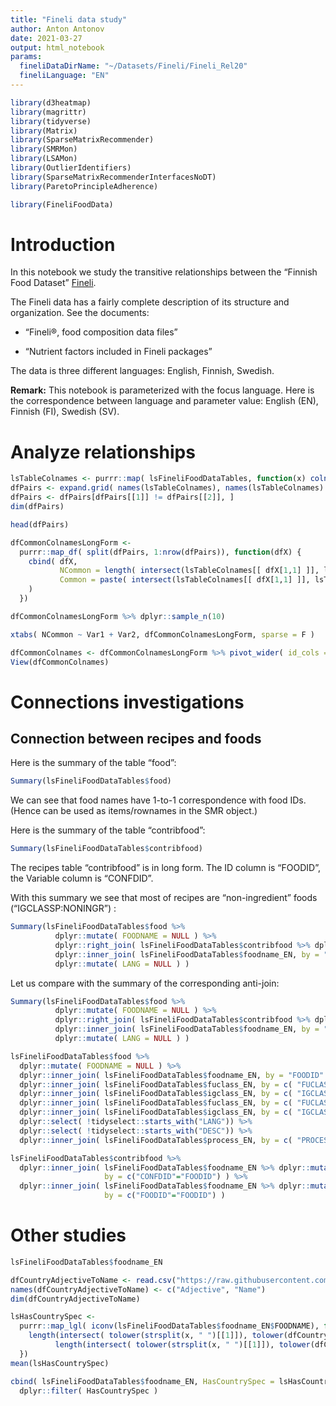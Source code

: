 ```yaml
---
title: "Fineli data study"
author: Anton Antonov
date: 2021-03-27
output: html_notebook
params:
  fineliDataDirName: "~/Datasets/Fineli/Fineli_Rel20"
  fineliLanguage: "EN"
---
```


```r
library(d3heatmap)
library(magrittr)
library(tidyverse)
library(Matrix)
library(SparseMatrixRecommender)
library(SMRMon)
library(LSAMon)
library(OutlierIdentifiers)
library(SparseMatrixRecommenderInterfacesNoDT)
library(ParetoPrincipleAdherence)

library(FineliFoodData)
```

# Introduction

In this notebook we study the transitive relationships between the "Finnish Food Dataset" [Fineli]( https://fineli.fi).

The Fineli data has a fairly complete description of its structure and organization. See the documents:

- "Fineli®, food composition data files"

- "Nutrient factors included in Fineli packages"

The data is three different languages: English, Finnish, Swedish.

**Remark:** This notebook is parameterized with the focus language. Here is the correspondence between language and parameter value:
 English (EN), Finnish (FI), Swedish (SV).

# Analyze relationships

```r
lsTableColnames <- purrr::map( lsFineliFoodDataTables, function(x) colnames(x) )
dfPairs <- expand.grid( names(lsTableColnames), names(lsTableColnames) )
dfPairs <- dfPairs[dfPairs[[1]] != dfPairs[[2]], ]
dim(dfPairs)
```


```r
head(dfPairs)
```


```r
dfCommonColnamesLongForm <- 
  purrr::map_df( split(dfPairs, 1:nrow(dfPairs)), function(dfX) {
    cbind( dfX,
           NCommon = length( intersect(lsTableColnames[[ dfX[1,1] ]], lsTableColnames[[ dfX[1,2] ]] ) ),
           Common = paste( intersect(lsTableColnames[[ dfX[1,1] ]], lsTableColnames[[ dfX[1,2] ]]), collapse = "; "  ) 
    )
  })
```


```r
dfCommonColnamesLongForm %>% dplyr::sample_n(10)
```

```r
xtabs( NCommon ~ Var1 + Var2, dfCommonColnamesLongForm, sparse = F ) 
```

```r
dfCommonColnames <- dfCommonColnamesLongForm %>% pivot_wider( id_cols = "Var1", names_from = "Var2", values_from = "Common", values_fn = as.character)
View(dfCommonColnames)
```

# Connections investigations

## Connection between recipes and foods

Here is the summary of the table "food":

```r
Summary(lsFineliFoodDataTables$food)
```
We can see that food names have 1-to-1 correspondence with food IDs. (Hence can be used as items/rownames in the SMR object.)

Here is the summary of the table "contribfood":

```r
Summary(lsFineliFoodDataTables$contribfood)
```

The recipes table "contribfood" is in long form. The ID column is "FOODID", the Variable column is "CONFDID".

With this summary we see that most of recipes are "non-ingredient" foods ("IGCLASSP:NONINGR") :

```r
Summary(lsFineliFoodDataTables$food %>% 
          dplyr::mutate( FOODNAME = NULL ) %>% 
          dplyr::right_join( lsFineliFoodDataTables$contribfood %>% dplyr::select( FOODID ), by = c("FOODID"="FOODID") ) %>% 
          dplyr::inner_join( lsFineliFoodDataTables$foodname_EN, by = "FOODID" ) %>% 
          dplyr::mutate( LANG = NULL ) ) 
```
Let us compare with the summary of the corresponding anti-join:

```r
Summary(lsFineliFoodDataTables$food %>% 
          dplyr::mutate( FOODNAME = NULL ) %>% 
          dplyr::right_join( lsFineliFoodDataTables$contribfood %>% dplyr::select( FOODID ), by = c("FOODID"="FOODID") ) %>% 
          dplyr::inner_join( lsFineliFoodDataTables$foodname_EN, by = "FOODID" ) %>% 
          dplyr::mutate( LANG = NULL ) ) 
```



```r
lsFineliFoodDataTables$food %>% 
  dplyr::mutate( FOODNAME = NULL ) %>% 
  dplyr::inner_join( lsFineliFoodDataTables$foodname_EN, by = "FOODID" ) %>% 
  dplyr::inner_join( lsFineliFoodDataTables$fuclass_EN, by = c( "FUCLASS" = "THSCODE" ) ) %>% 
  dplyr::inner_join( lsFineliFoodDataTables$igclass_EN, by = c( "IGCLASS" = "THSCODE" ) ) %>% 
  dplyr::inner_join( lsFineliFoodDataTables$fuclass_EN, by = c( "FUCLASSP" = "THSCODE" ) ) %>% 
  dplyr::inner_join( lsFineliFoodDataTables$igclass_EN, by = c( "IGCLASSP" = "THSCODE" ) ) %>% 
  dplyr::select( !tidyselect::starts_with("LANG")) %>% 
  dplyr::select( !tidyselect::starts_with("DESC")) %>% 
  dplyr::inner_join( lsFineliFoodDataTables$process_EN, by = c( "PROCESS" = "THSCODE" ) )
```

```r
lsFineliFoodDataTables$contribfood %>% 
  dplyr::inner_join( lsFineliFoodDataTables$foodname_EN %>% dplyr::mutate( LANG = NULL, INGREDIENTFOODNAME = FOODNAME, FOODNAME = NULL ), 
                     by = c("CONFDID"="FOODID") ) %>% 
  dplyr::inner_join( lsFineliFoodDataTables$foodname_EN %>% dplyr::mutate( LANG = NULL ), 
                     by = c("FOODID"="FOODID") )
```
# Other studies

```r
lsFineliFoodDataTables$foodname_EN
```

```r
dfCountryAdjectiveToName <- read.csv("https://raw.githubusercontent.com/antononcube/Raku-DSL-Entity-English-Geographics/main/resources/CountryAdjectiveToName.csv", header = FALSE)
names(dfCountryAdjectiveToName) <- c("Adjective", "Name")
dim(dfCountryAdjectiveToName)
```

```r
lsHasCountrySpec <- 
  purrr::map_lgl( iconv(lsFineliFoodDataTables$foodname_EN$FOODNAME), function(x) {
    length(intersect( tolower(strsplit(x, " ")[[1]]), tolower(dfCountryAdjectiveToName$Adjective))) > 0 ||
          length(intersect( tolower(strsplit(x, " ")[[1]]), tolower(dfCountryAdjectiveToName$Name))) > 0
  })
mean(lsHasCountrySpec)
```


```r
cbind( lsFineliFoodDataTables$foodname_EN, HasCountrySpec = lsHasCountrySpec ) %>% 
  dplyr::filter( HasCountrySpec )
```

